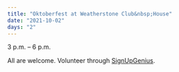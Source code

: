 ```yaml
---
title: "Oktoberfest at Weatherstone Club&nbsp;House"
date: "2021-10-02"
days: "2"
---
```


3 p.m. – 6 p.m.

All are welcome. Volunteer through&nbsp;[SignUpGenius](https://www.signupgenius.com/go/8050A4BA4A62FABFA7).
